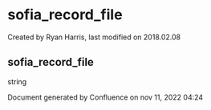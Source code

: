 
# sofia_record_file 

 Created by  Ryan Harris, last modified on 2018.02.08

## sofia_record_file

string

Document generated by Confluence on nov 11, 2022 04:24
